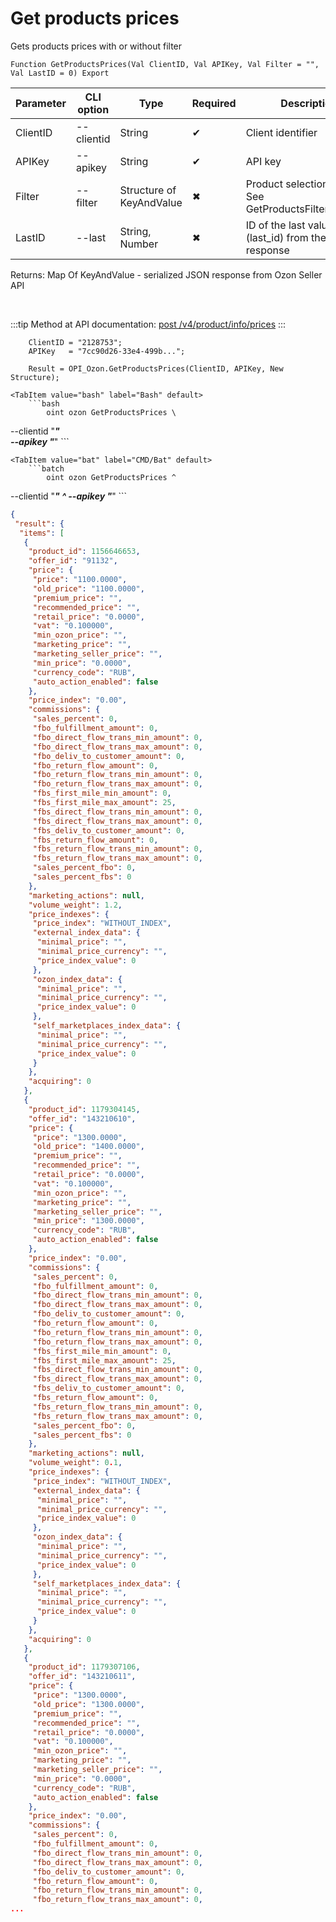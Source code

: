 ﻿---
sidebar_position: 2
---


# Get products prices
 Gets products prices with or without filter



`Function GetProductsPrices(Val ClientID, Val APIKey, Val Filter = "", Val LastID = 0) Export`

  | Parameter | CLI option | Type | Required | Description |
  |-|-|-|-|-|
  | ClientID | --clientid | String | &#x2714; | Client identifier |
  | APIKey | --apikey | String | &#x2714; | API key |
  | Filter | --filter | Structure of KeyAndValue | &#x2716; | Product selection filter. See GetProductsFilterStructure |
  | LastID | --last | String, Number | &#x2716; | ID of the last value (last_id) from the previous response |

  
  Returns:  Map Of KeyAndValue - serialized JSON response from Ozon Seller API

<br/>

:::tip
Method at API documentation: [post /v4/product/info/prices](https://docs.ozon.ru/api/seller/#operation/ProductAPI_GetProductInfoPricesV4)
:::
<br/>


```bsl title="1C:Enterprise/OneScript code example"
    ClientID = "2128753";
    APIKey   = "7cc90d26-33e4-499b...";

    Result = OPI_Ozon.GetProductsPrices(ClientID, APIKey, New Structure);
```
 

 <Tabs>
  
    <TabItem value="bash" label="Bash" default>
        ```bash
            oint ozon GetProductsPrices \
 --clientid "***" \
 --apikey "***"
        ```
    </TabItem>
  
    <TabItem value="bat" label="CMD/Bat" default>
        ```batch
            oint ozon GetProductsPrices ^
 --clientid "***" ^
 --apikey "***"
        ```
    </TabItem>
</Tabs>


```json title="Result"
{
 "result": {
  "items": [
   {
    "product_id": 1156646653,
    "offer_id": "91132",
    "price": {
     "price": "1100.0000",
     "old_price": "1100.0000",
     "premium_price": "",
     "recommended_price": "",
     "retail_price": "0.0000",
     "vat": "0.100000",
     "min_ozon_price": "",
     "marketing_price": "",
     "marketing_seller_price": "",
     "min_price": "0.0000",
     "currency_code": "RUB",
     "auto_action_enabled": false
    },
    "price_index": "0.00",
    "commissions": {
     "sales_percent": 0,
     "fbo_fulfillment_amount": 0,
     "fbo_direct_flow_trans_min_amount": 0,
     "fbo_direct_flow_trans_max_amount": 0,
     "fbo_deliv_to_customer_amount": 0,
     "fbo_return_flow_amount": 0,
     "fbo_return_flow_trans_min_amount": 0,
     "fbo_return_flow_trans_max_amount": 0,
     "fbs_first_mile_min_amount": 0,
     "fbs_first_mile_max_amount": 25,
     "fbs_direct_flow_trans_min_amount": 0,
     "fbs_direct_flow_trans_max_amount": 0,
     "fbs_deliv_to_customer_amount": 0,
     "fbs_return_flow_amount": 0,
     "fbs_return_flow_trans_min_amount": 0,
     "fbs_return_flow_trans_max_amount": 0,
     "sales_percent_fbo": 0,
     "sales_percent_fbs": 0
    },
    "marketing_actions": null,
    "volume_weight": 1.2,
    "price_indexes": {
     "price_index": "WITHOUT_INDEX",
     "external_index_data": {
      "minimal_price": "",
      "minimal_price_currency": "",
      "price_index_value": 0
     },
     "ozon_index_data": {
      "minimal_price": "",
      "minimal_price_currency": "",
      "price_index_value": 0
     },
     "self_marketplaces_index_data": {
      "minimal_price": "",
      "minimal_price_currency": "",
      "price_index_value": 0
     }
    },
    "acquiring": 0
   },
   {
    "product_id": 1179304145,
    "offer_id": "143210610",
    "price": {
     "price": "1300.0000",
     "old_price": "1400.0000",
     "premium_price": "",
     "recommended_price": "",
     "retail_price": "0.0000",
     "vat": "0.100000",
     "min_ozon_price": "",
     "marketing_price": "",
     "marketing_seller_price": "",
     "min_price": "1300.0000",
     "currency_code": "RUB",
     "auto_action_enabled": false
    },
    "price_index": "0.00",
    "commissions": {
     "sales_percent": 0,
     "fbo_fulfillment_amount": 0,
     "fbo_direct_flow_trans_min_amount": 0,
     "fbo_direct_flow_trans_max_amount": 0,
     "fbo_deliv_to_customer_amount": 0,
     "fbo_return_flow_amount": 0,
     "fbo_return_flow_trans_min_amount": 0,
     "fbo_return_flow_trans_max_amount": 0,
     "fbs_first_mile_min_amount": 0,
     "fbs_first_mile_max_amount": 25,
     "fbs_direct_flow_trans_min_amount": 0,
     "fbs_direct_flow_trans_max_amount": 0,
     "fbs_deliv_to_customer_amount": 0,
     "fbs_return_flow_amount": 0,
     "fbs_return_flow_trans_min_amount": 0,
     "fbs_return_flow_trans_max_amount": 0,
     "sales_percent_fbo": 0,
     "sales_percent_fbs": 0
    },
    "marketing_actions": null,
    "volume_weight": 0.1,
    "price_indexes": {
     "price_index": "WITHOUT_INDEX",
     "external_index_data": {
      "minimal_price": "",
      "minimal_price_currency": "",
      "price_index_value": 0
     },
     "ozon_index_data": {
      "minimal_price": "",
      "minimal_price_currency": "",
      "price_index_value": 0
     },
     "self_marketplaces_index_data": {
      "minimal_price": "",
      "minimal_price_currency": "",
      "price_index_value": 0
     }
    },
    "acquiring": 0
   },
   {
    "product_id": 1179307106,
    "offer_id": "143210611",
    "price": {
     "price": "1300.0000",
     "old_price": "1300.0000",
     "premium_price": "",
     "recommended_price": "",
     "retail_price": "0.0000",
     "vat": "0.100000",
     "min_ozon_price": "",
     "marketing_price": "",
     "marketing_seller_price": "",
     "min_price": "0.0000",
     "currency_code": "RUB",
     "auto_action_enabled": false
    },
    "price_index": "0.00",
    "commissions": {
     "sales_percent": 0,
     "fbo_fulfillment_amount": 0,
     "fbo_direct_flow_trans_min_amount": 0,
     "fbo_direct_flow_trans_max_amount": 0,
     "fbo_deliv_to_customer_amount": 0,
     "fbo_return_flow_amount": 0,
     "fbo_return_flow_trans_min_amount": 0,
     "fbo_return_flow_trans_max_amount": 0,
...
```
